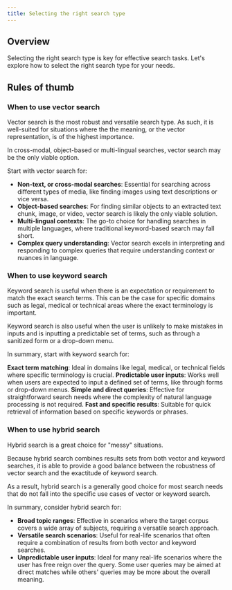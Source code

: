 ```yaml
---
title: Selecting the right search type
---
```




## <i class="fa-solid fa-square-chevron-right"></i> Overview

Selecting the right search type is key for effective search tasks. Let's explore how to select the right search type for your needs.


## <i class="fa-solid fa-square-chevron-right"></i> Rules of thumb


### <i class="fa-solid fa-chalkboard"></i> When to use vector search

Vector search is the most robust and versatile search type. As such, it is well-suited for situations where the the meaning, or the vector representation, is of the highest importance.

In cross-modal, object-based or multi-lingual searches, vector search may be the only viable option.

Start with vector search for:

- **Non-text, or cross-modal searches**: Essential for searching across different types of media, like finding images using text descriptions or vice versa.
- **Object-based searches**: For finding similar objects to an extracted text chunk, image, or video, vector search is likely the only viable solution.
- **Multi-lingual contexts**: The go-to choice for handling searches in multiple languages, where traditional keyword-based search may fall short.
- **Complex query understanding**: Vector search excels in interpreting and responding to complex queries that require understanding context or nuances in language.

### <i class="fa-solid fa-chalkboard"></i> When to use keyword search

Keyword search is useful when there is an expectation or requirement to match the exact search terms. This can be the case for specific domains such as legal, medical or technical areas where the exact terminology is important.

Keyword search is also useful when the user is unlikely to make mistakes in inputs and is inputting a predictable set of terms, such as through a sanitized form or a drop-down menu.

In summary, start with keyword search for:

**Exact term matching**: Ideal in domains like legal, medical, or technical fields where specific terminology is crucial.
**Predictable user inputs**: Works well when users are expected to input a defined set of terms, like through forms or drop-down menus.
**Simple and direct queries**: Effective for straightforward search needs where the complexity of natural language processing is not required.
**Fast and specific results**: Suitable for quick retrieval of information based on specific keywords or phrases.

### <i class="fa-solid fa-chalkboard"></i> When to use hybrid search

Hybrid search is a great choice for "messy" situations.

Because hybrid search combines results sets from both vector and keyword searches, it is able to provide a good balance between the robustness of vector search and the exactitude of keyword search.

As a result, hybrid search is a generally good choice for most search needs that do not fall into the specific use cases of vector or keyword search.

In summary, consider hybrid search for:

- **Broad topic ranges**: Effective in scenarios where the target corpus covers a wide array of subjects, requiring a versatile search approach.
- **Versatile search scenarios**: Useful for real-life scenarios that often require a combination of results from both vector and keyword searches.
- **Unpredictable user inputs**: Ideal for many real-life scenarios where the user has free reign over the query. Some user queries may be aimed at direct matches while others' queries may be more about the overall meaning.


<!-- ## <i class="fa-solid fa-square-chevron-right"></i> Review

<Quiz questions={varName} />

Any quiz questions

### <i class="fa-solid fa-pen-to-square"></i> Review exercise

:::note <i class="fa-solid fa-square-terminal"></i> Exercise
Try out ...
:::

### <i class="fa-solid fa-lightbulb-on"></i> Key takeaways

:::info
Add summary
:::


<DocsFeedback/>

const varName = [{
  questionText: 'questionText',
  answerOptions: [
    {
      answerText: 'answerOne',
      isCorrect: false,
      feedback: 'feedbackOne',
    },
    {
      answerText: 'answerTwo',
      isCorrect: false,
      feedback: 'feedbackTwo',
    },
    {
      answerText: 'answerThree',
      isCorrect: false,
      feedback: 'feedbackThree',
    },
  ]
}]; -->
